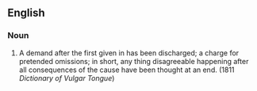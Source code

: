 ==English==
===Noun===
# {{vulgar}} A demand after the first given in has been discharged; a charge for pretended omissions; in short, any thing disagreeable happening after all consequences of the cause have been thought at an end. (1811 ''Dictionary of Vulgar Tongue'')